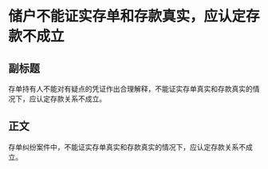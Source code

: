 # 储户不能证实存单和存款真实，应认定存款不成立
## 副标题
存单持有人不能对有疑点的凭证作出合理解释，不能证实存单真实和存款真实的情况下，应认定存款关系不成立。
## 正文
存单纠纷案件中，不能证实存单真实和存款真实的情况下，应认定存款关系不成立。
